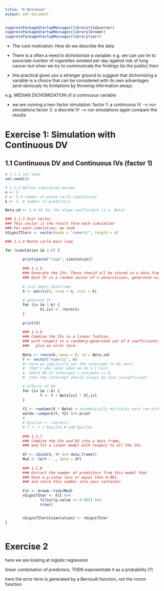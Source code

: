 ```yaml
---
title: "R Notebook"
output: pdf_document
---
```


```r
suppressPackageStartupMessages(library(tidyverse))
suppressPackageStartupMessages(library(broom))
suppressPackageStartupMessages(library(car))
```


- The core motivation: How do we describe the data

- There is a often a need to *dichotomize* a variable: 
e.g. we can use lm to associate number of cigarettes smoked per day against risk of lung cancer
but when we try to communicate the findings (to the public) then 

- this practical gives you a stronger ground to suggest that dichomizing a variable is a choice that can be considered with its own advantages (and obviously its limitations by throwing information away).

e.g. MEDIAN DICHOMIZATION of a continuous variable

- we are running a two-factor simulation: 
factor 1: a continuous IV --> run simulations
factor 2: a discrete IV   --> run simulations again
compare the results



# Exercise 1: Simulation with Continuous DV

## 1.1 Continuous DV and Continuous IVs (factor 1)

```r
# 1.1.1 set seed
set.seed(0)

# 1.1.2 Define simulation params
n <- 5
r <- 3 # number of monte carlo simulations
k <- 2  # number of predictors

Beta.sd <- 1 # sd for the slope coefficient (i.e. Beta)
```

```r
### 1.1.3 Init vector
### This vector is the result form each simulation
### For each simulation, we look 
nSignifIters <- vector(mode = "numeric", length = r)

### 1.1.4 Monte carlo main loop

for (simulation in 1:r) {
        
        print(paste("loop", simulation))
        
        ### 1.1.5 
        ### Generate the IVs: These should all be stored in a data.frame. 
        ### Each IV is a random vector of n observations, generated using rnorm.
        
        # init empty dataframe
        X <- matrix(0, nrow = n, ncol = k)
        
        # generate IV
        for (iv in 1:k) {
                X[,iv] <- rnorm(n)
        }
        
        print(X)
        
        ### 1.1.6
        ### Combine the IVs in a linear fashion, 
        ### with respect to a randomly-generated set of k coefficients, 
        ###   plus an error term.
        
        Beta <- rnorm(k, mean = 0, sd = Beta.sd)
        Y <- vector("numeric", n) 
        #! here we implicitly set the intercept to be zero,
        #  that's why later when we do a t.test,
        #  where H0 of intercept's estimate == 0,
        #  then the intercept should always be stat insignfiicant

        # effects of DV
        for (iv in 1:k) {
                Y <- Y + Beta[iv] * X[,iv]
        }
        
        Y2 <- rowSums(X * Beta) # automatically multiples each row with Beta
        waldo::compare(Y, Y2) %>% print
        # 
        # Epsilon <- rnorm(n)
        # Y <- Y + Epsilon # add Epsilon
        
        ### 1.1.7
        ### Combine the IVs and DV into a data frame, 
        ### and fit a linear model with respect to all the IVs.
        
        XY <- cbind(X, Y) %>% data.frame()
        Mod <- lm(Y ~ ., data = XY)
        
        ### 1.1.8
        ### Extract the number of predictors from this model that 
        ### have a p-value less or equal than 0.001, 
        ### and store this number into your container.
        
        Fit <- broom::tidy(Mod)
        nSignifIter <- Fit %>% 
                filter(p.value <= 0.001) %>% 
                nrow()
        
        
        nSignifIters[simulation] <- nSignifIter
}
```


```r
```



# Exercise 2

here we are looking at logistic regression

linear combination of predictors, THEN exponentiate it as a probability (?)

here the error term is generated by a Bernoulli function, not the rnorm function


